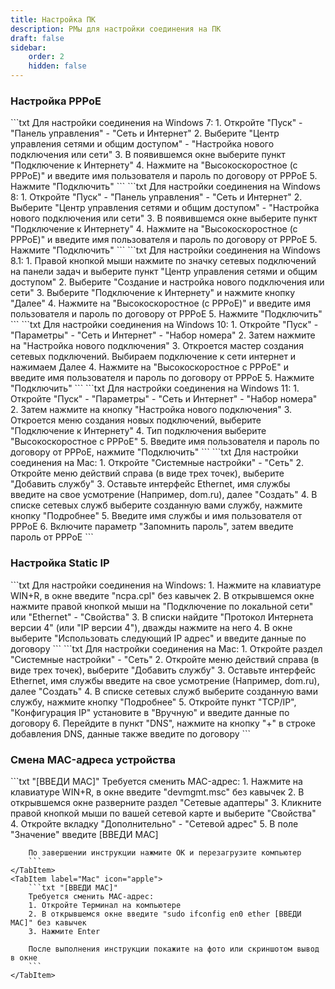 ```yaml
---
title: Настройка ПК
description: РМы для настройки соединения на ПК
draft: false
sidebar:
    order: 2
    hidden: false
---
```



### Настройка PPPoE
<Tabs>
    <TabItem label="Win7" icon="seti:windows">
        ```txt
        Для настройки соединения на Windows 7:
        1. Откройте "Пуск" - "Панель управления" - "Сеть и Интернет"
        2. Выберите "Центр управления сетями и общим доступом" - "Настройка нового подключения или сети"
        3. В появившемся окне выберите пункт "Подключение к Интернету"
        4. Нажмите на "Высокоскоростное (с PPPoE)" и введите имя пользователя и пароль по договору от PPPoE
        5. Нажмите "Подключить"
        ```
    </TabItem>
    <TabItem label="Win8" icon="seti:windows">
        ```txt
        Для настройки соединения на Windows 8:
        1. Откройте "Пуск" - "Панель управления" - "Сеть и Интернет"
        2. Выберите "Центр управления сетями и общим доступом" - "Настройка нового подключения или сети"
        3. В появившемся окне выберите пункт "Подключение к Интернету"
        4. Нажмите на "Высокоскоростное (с PPPoE)" и введите имя пользователя и пароль по договору от PPPoE
        5. Нажмите "Подключить"
        ```
    </TabItem>
    <TabItem label="Win8.1" icon="seti:windows">
        ```txt
        Для настройки соединения на Windows 8.1:
        1. Правой кнопкой мыши нажмите по значку сетевых подключений на панели задач и
        выберите пункт "Центр управления сетями и общим доступом"
        2. Выберите "Создание и настройка нового подключения или сети"
        3. Выберите "Подключение к Интернету" и нажмите кнопку "Далее"
        4. Нажмите на "Высокоскоростное (с PPPoE)" и введите имя пользователя и пароль по договору от PPPoE
        5. Нажмите "Подключить"
        ```
    </TabItem>
    <TabItem label="Win10" icon="seti:windows">
        ```txt
        Для настройки соединения на Windows 10:
        1. Откройте "Пуск" - "Параметры" - "Сеть и Интернет" - "Набор номера"
        2. Затем нажмите на "Настройка нового подключения"
        3. Откроется мастер создания сетевых подключений. Выбираем подключение к сети интернет и нажимаем Далее
        4. Нажмите на "Высокоскоростное с РРРоЕ" и введите имя пользователя и пароль по договору от PPPoE
        5. Нажмите "Подключить"
        ```
    </TabItem>
    <TabItem label="Win11" icon="seti:windows">
        ```txt
        Для настройки соединения на Windows 11:
        1. Откройте "Пуск" - "Параметры" - "Сеть и Интернет" - "Набор номера"
        2. Затем нажмите на кнопку "Настройка нового подключения"
        3. Откроется меню создания новых подключений, выберите "Подключение к Интернету"
        4. Тип подключения выберите "Высокоскоростное с РРРоЕ"
        5. Введите имя пользователя и пароль по договору от PPPoE, нажмите "Подключить"
        ```
    </TabItem>
    <TabItem label="Mac" icon="apple">
        ```txt
        Для настройки соединения на Mac:
        1. Откройте "Системные настройки" - "Сеть"
        2. Откройте меню действий справа (в виде трех точек), выберите "Добавить службу"
        3. Оставьте интерфейс Ethernet, имя службы введите на свое усмотрение (Например, dom.ru), далее "Создать"
        4. В списке сетевых служб выберите созданную вами службу, нажмите кнопку "Подробнее"
        5. Введите имя службы и имя пользователя от PPPoE
        6. Включите параметр "Запомнить пароль", затем введите пароль от PPPoE
        ```
    </TabItem>
</Tabs>

### Настройка Static IP
<Tabs>
    <TabItem label="Win" icon="seti:windows">
        ```txt
        Для настройки соединения на Windows:
        1. Нажмите на клавиатуре WIN+R, в окне введите "ncpa.cpl" без кавычек
        2. В открывшемся окне нажмите правой кнопкой мыши на "Подключение по локальной сети" или "Ethernet" - "Свойства"
        3. В списки найдите "Протокол Интернета версии 4" (или "IP версии 4"), дважды нажмите на него
        4. В окне выберите "Использовать следующий IP адрес" и введите данные по договору
        ```
    </TabItem>
    <TabItem label="Mac" icon="apple">
        ```txt
        Для настройки соединения на Mac:
        1. Откройте раздел "Системные настройки" - "Сеть"
        2. Откройте меню действий справа (в виде трех точек), выберите "Добавить службу"
        3. Оставьте интерфейс Ethernet, имя службы введите на свое усмотрение (Например, dom.ru), далее "Создать"
        4. В списке сетевых служб выберите созданную вами службу, нажмите кнопку "Подробнее"
        5. Откройте пункт "TCP/IP", "Конфигурация IP" установите в "Вручную" и введите данные по договору
        6. Перейдите в пункт "DNS", нажмите на кнопку "+" в строке добавления DNS, данные также введите по договору
        ```
    </TabItem>
</Tabs>

### Смена MAC-адреса устройства
<Tabs>
    <TabItem label="Win">
        ```txt "[ВВЕДИ MAC]"
        Требуется сменить MAC-адрес:
        1. Нажмите на клавиатуре WIN+R, в окне введите "devmgmt.msc" без кавычек
        2. В открывшемся окне разверните раздел "Сетевые адаптеры"
        3. Кликните правой кнопкой мыши по вашей сетевой карте и выберите "Свойства"
        4. Откройте вкладку "Дополнительно" - "Сетевой адрес"
        5. В поле "Значение" введите [ВВЕДИ MAC]

        По завершении инструкции нажмите ОК и перезагрузите компьютер
        ```
    </TabItem>
    <TabItem label="Mac" icon="apple">
        ```txt "[ВВЕДИ MAC]"
        Требуется сменить MAC-адрес:
        1. Откройте Терминал на компьютере
        2. В открывшемся окне введите "sudo ifconfig en0 ether [ВВЕДИ MAC]" без кавычек
        3. Нажмите Enter

        После выполнения инструкции покажите на фото или скриншотом вывод в окне
        ```
    </TabItem>
</Tabs>